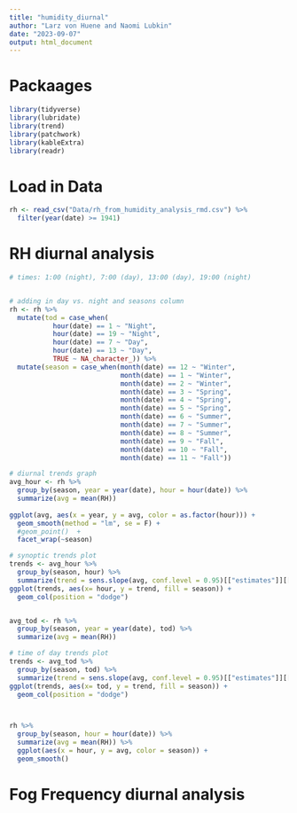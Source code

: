 ```yaml
---
title: "humidity_diurnal"
author: "Larz von Huene and Naomi Lubkin"
date: "2023-09-07"
output: html_document
---
```


# Packaages
```r
library(tidyverse)
library(lubridate)
library(trend)
library(patchwork)
library(kableExtra)
library(readr)
```


# Load in Data
```r
rh <- read_csv("Data/rh_from_humidity_analysis_rmd.csv") %>% 
  filter(year(date) >= 1941)
```


# RH diurnal analysis
```r
# times: 1:00 (night), 7:00 (day), 13:00 (day), 19:00 (night)


# adding in day vs. night and seasons column
rh <- rh %>% 
  mutate(tod = case_when(
           hour(date) == 1 ~ "Night",
           hour(date) == 19 ~ "Night",
           hour(date) == 7 ~ "Day",
           hour(date) == 13 ~ "Day",
           TRUE ~ NA_character_)) %>% 
  mutate(season = case_when(month(date) == 12 ~ "Winter", 
                            month(date) == 1 ~ "Winter", 
                            month(date) == 2 ~ "Winter", 
                            month(date) == 3 ~ "Spring", 
                            month(date) == 4 ~ "Spring",
                            month(date) == 5 ~ "Spring",
                            month(date) == 6 ~ "Summer",
                            month(date) == 7 ~ "Summer",
                            month(date) == 8 ~ "Summer",
                            month(date) == 9 ~ "Fall",
                            month(date) == 10 ~ "Fall",
                            month(date) == 11 ~ "Fall"))

# diurnal trends graph
avg_hour <- rh %>% 
  group_by(season, year = year(date), hour = hour(date)) %>% 
  summarize(avg = mean(RH)) 
  
ggplot(avg, aes(x = year, y = avg, color = as.factor(hour))) +
  geom_smooth(method = "lm", se = F) +
  #geom_point()  +
  facet_wrap(~season)

# synoptic trends plot
trends <- avg_hour %>% 
  group_by(season, hour) %>% 
  summarize(trend = sens.slope(avg, conf.level = 0.95)[["estimates"]][["Sen's slope"]])
ggplot(trends, aes(x= hour, y = trend, fill = season)) +
  geom_col(position = "dodge")


avg_tod <- rh %>% 
  group_by(season, year = year(date), tod) %>% 
  summarize(avg = mean(RH)) 

# time of day trends plot
trends <- avg_tod %>% 
  group_by(season, tod) %>% 
  summarize(trend = sens.slope(avg, conf.level = 0.95)[["estimates"]][["Sen's slope"]])
ggplot(trends, aes(x= tod, y = trend, fill = season)) +
  geom_col(position = "dodge")



rh %>% 
  group_by(season, hour = hour(date)) %>% 
  summarize(avg = mean(RH)) %>% 
  ggplot(aes(x = hour, y = avg, color = season)) +
  geom_smooth() 

```


# Fog Frequency diurnal analysis
